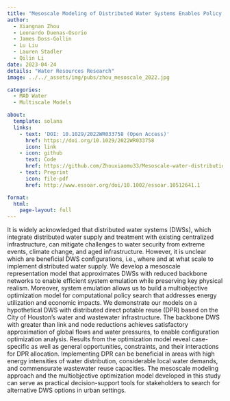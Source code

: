 ```yaml
---
title: "Mesoscale Modeling of Distributed Water Systems Enables Policy Search"
author:
  - Xiangnan Zhou
  - Leonardo Duenas-Osorio
  - James Doss-Gollin
  - Lu Liu
  - Lauren Stadler
  - Qilin Li
date: 2023-04-24
details: "Water Resources Research"
image: ../../_assets/img/pubs/zhou_mesoscale_2022.jpg

categories:
  - MAD Water
  - Multiscale Models

about:
  template: solana
  links:
    - text: 'DOI: 10.1029/2022WR033758 (Open Access)'
      href: https://doi.org/10.1029/2022WR033758
      icon: link
    - icon: github
      text: Code
      href: https://github.com/Zhouxiaomu33/Mesoscale-water-distribution-network-modeling
    - text: Preprint
      icon: file-pdf
      href: http://www.essoar.org/doi/10.1002/essoar.10512641.1

format:
  html:
    page-layout: full
---
```


It is widely acknowledged that distributed water systems (DWSs), which integrate distributed water supply and treatment with existing centralized infrastructure, can mitigate challenges to water security from extreme events, climate change, and aged infrastructure. However, it is unclear which are beneficial DWS configurations, i.e., where and at what scale to implement distributed water supply. We develop a mesoscale representation model that approximates DWSs with reduced backbone networks to enable efficient system emulation while preserving key physical realism. Moreover, system emulation allows us to build a multiobjective optimization model for computational policy search that addresses energy utilization and economic impacts. We demonstrate our models on a hypothetical DWS with distributed direct potable reuse (DPR) based on the City of Houston's water and wastewater infrastructure. The backbone DWS with greater than link and node reductions achieves satisfactory approximation of global flows and water pressures, to enable configuration optimization analysis. Results from the optimization model reveal case-specific as well as general opportunities, constraints, and their interactions for DPR allocation. Implementing DPR can be beneficial in areas with high energy intensities of water distribution, considerable local water demands, and commensurate wastewater reuse capacities. The mesoscale modeling approach and the multiobjective optimization model developed in this study can serve as practical decision-support tools for stakeholders to search for alternative DWS options in urban settings.